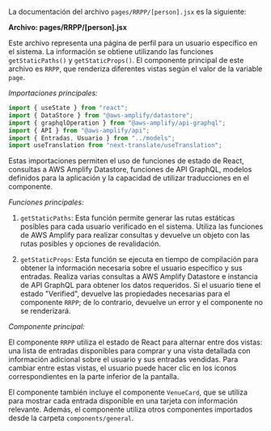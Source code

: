 
La documentación del archivo `pages/RRPP/[person].jsx` es la siguiente:

**Archivo: pages/RRPP/[person].jsx**

Este archivo representa una página de perfil para un usuario específico en el sistema. La información se obtiene utilizando las funciones `getStaticPaths()` y `getStaticProps()`. El componente principal de este archivo es `RRPP`, que renderiza diferentes vistas según el valor de la variable `page`.

*Importaciones principales:*
```javascript
import { useState } from "react";
import { DataStore } from "@aws-amplify/datastore";
import { graphqlOperation } from "@aws-amplify/api-graphql";
import { API } from "@aws-amplify/api";
import { Entradas, Usuario } from "../models";
import useTranslation from "next-translate/useTranslation";
```
Estas importaciones permiten el uso de funciones de estado de React, consultas a AWS Amplify Datastore, funciones de API GraphQL, modelos definidos para la aplicación y la capacidad de utilizar traducciones en el componente.

*Funciones principales:*

1. `getStaticPaths`: Esta función permite generar las rutas estáticas posibles para cada usuario verificado en el sistema. Utiliza las funciones de AWS Amplify para realizar consultas y devuelve un objeto con las rutas posibles y opciones de revalidación.

2. `getStaticProps`: Esta función se ejecuta en tiempo de compilación para obtener la información necesaria sobre el usuario específico y sus entradas. Realiza varias consultas a AWS Amplify Datastore e instancia de API GraphQL para obtener los datos requeridos. Si el usuario tiene el estado "Verified", devuelve las propiedades necesarias para el componente `RRPP`; de lo contrario, devuelve un error y el componente no se renderizará.

*Componente principal:*

El componente `RRPP` utiliza el estado de React para alternar entre dos vistas: una lista de entradas disponibles para comprar y una vista detallada con información adicional sobre el usuario y sus entradas vendidas. Para cambiar entre estas vistas, el usuario puede hacer clic en los iconos correspondientes en la parte inferior de la pantalla. 

El componente también incluye el componente `VenueCard`, que se utiliza para mostrar cada entrada disponible en una tarjeta con información relevante. Además, el componente utiliza otros componentes importados desde la carpeta `components/general`.